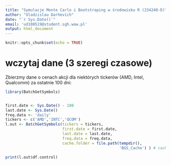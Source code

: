 ```yaml
---
title: "Symulacje Monte Carlo i Bootstraping w środowisku R (234240-D)"
author: "Uladzislau Darhevich"
date: "`r Sys.Date()`"
email: 'ud108519@student.sgh.waw.pl'
output: html_document
---
```


```r
knitr::opts_chunk$set(echo = TRUE)
```

# wczytaj dane (3 szeregi czasowe)

Zbierzmy dane o cenach akcji dla niektórych tickerów (AMD, Intel, Qualcomm) za ostatnie 100 dni:

```r
library(BatchGetSymbols)


first.date <- Sys.Date() - 100
last.date <- Sys.Date()
freq.data <- 'daily'
tickers <- c('AMD','INTC','QCOM')
l.out <- BatchGetSymbols(tickers = tickers, 
                         first.date = first.date,
                         last.date = last.date, 
                         freq.data = freq.data,
                         cache.folder = file.path(tempdir(), 
                                                  'BGS_Cache') ) # cache in tempdir()

print(l.out$df.control)
```

